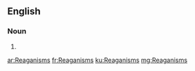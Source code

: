 ==English==

===Noun===
{{head|en|plural}}

# {{plural of|Reaganism|lang=en}}

[[ar:Reaganisms]]
[[fr:Reaganisms]]
[[ku:Reaganisms]]
[[mg:Reaganisms]]